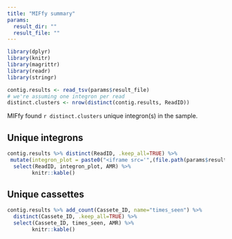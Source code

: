 ```yaml
---
title: "MIFfy summary"
params:
  result_dir: ""
  result_file: ""
---
```

```r
library(dplyr)
library(knitr)
library(magrittr)
library(readr)
library(stringr)
```
```r
contig.results <- read_tsv(params$result_file)
# we're assuming one integron per read
distinct.clusters <- nrow(distinct(contig.results, ReadID))
```
MIFfy found `r distinct.clusters` unique integron(s) in the sample.

## Unique integrons
```r
contig.results %>% distinct(ReadID, .keep_all=TRUE) %>%
 mutate(integron_plot = paste0("<iframe src='",(file.path(params$result_dir, str_c(ReadID, ".html"))), "' height='200' width='500'></iframe>")) %>%
  select(ReadID, integron_plot, AMR) %>%
        knitr::kable()

```
## Unique cassettes

```r
contig.results %>% add_count(Cassete_ID, name="times_seen") %>%
  distinct(Cassete_ID, .keep_all=TRUE) %>%
  select(Cassete_ID, times_seen, AMR) %>%
        knitr::kable()
```